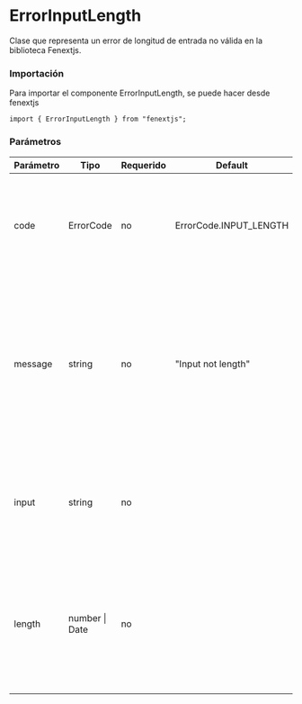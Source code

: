 # ErrorInputLength

Clase que representa un error de longitud de entrada no válida en la biblioteca Fenextjs.

### Importación

Para importar el componente ErrorInputLength, se puede hacer desde fenextjs

```tsx copy
import { ErrorInputLength } from "fenextjs";
```

### Parámetros

| Parámetro | Tipo           | Requerido | Default                | Descripcion                                                                                                                                                        |
| --------- | -------------- | --------- | ---------------------- | ------------------------------------------------------------------------------------------------------------------------------------------------------------------ |
| code      | ErrorCode      | no        | ErrorCode.INPUT_LENGTH | Código de error específico que indica que la longitud de la entrada no es válida.                                                                                  |
| message   | string         | no        | "Input not length"     | Mensaje de error que describe la naturaleza del error relacionado con la longitud de la entrada. Si se proporciona una longitud específica, el mensaje la incluye. |
| input     | string         | no        |                        | Texto opcional que proporciona información sobre la entrada que causó el error.                                                                                    |
| length    | number \| Date | no        |                        | Valor opcional que especifica la longitud esperada de la entrada o una fecha asociada con la entrada.                                                              |
